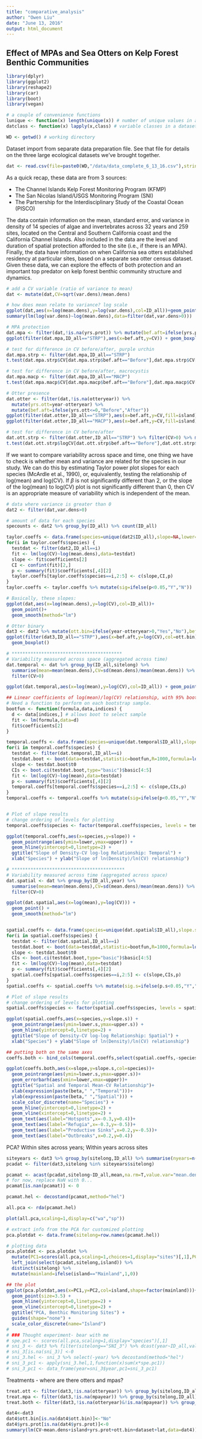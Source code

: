 ```yaml
---
title: "comparative_analysis"
author: "Owen Liu"
date: "June 13, 2016"
output: html_document
---
```


## Effect of MPAs and Sea Otters on Kelp Forest Benthic Communities

```r
library(dplyr)
library(ggplot2)
library(reshape2)
library(car)
library(boot)
library(vegan)

# a couple of convenience functions
lunique <- function(x) length(unique(x)) # number of unique values in a variable
datclass <- function(x) lapply(x,class) # variable classes in a dataset

WD <- getwd() # working directory
```

Dataset import from separate data preparation file.  See that file for details on the three large ecological datasets we've brought together.

```r
dat <- read.csv(file=paste0(WD,"/data/data_complete_6_13_16.csv"),stringsAsFactors = F)

```

As a quick recap, these data are from 3 sources:

* The Channel Islands Kelp Forest Monitoring Program (KFMP)
* The San Nicolas Island/USGS Monitoring Program (SNI)
* The Partnership for the Interdisciplinary Study of the Coastal Ocean (PISCO)

The data contain information on the mean, standard error, and variance in density of 14 species of algae and invertebrates across 32 years and 259 sites, located on the Central and Southern California coast and the California Channel Islands.  Also included in the data are the level and duration of spatial protection afforded to the site (i.e., if there is an MPA).  Finally, the data have information on when California sea otters established residency at particular sites, based on a separate sea otter census dataset.  Given these data, we can explore the effects of both protection and an important top predator on kelp forest benthic community structure and dynamics.

```r

# add a CV variable (ratio of variance to mean)
dat <- mutate(dat,CV=sqrt(var.dens)/mean.dens)

# how does mean relate to variance? log scale
ggplot(dat,aes(x=log(mean.dens),y=log(var.dens),col=ID_all))+geom_point()+geom_smooth(method="lm")
summary(lm(log(var.dens)~log(mean.dens),data=filter(dat,var.dens>0)))

# MPA protection
dat.mpa <- filter(dat,!is.na(yrs.prot)) %>% mutate(bef.aft=ifelse(yrs.prot<=0,"Before","After"))
ggplot(filter(dat.mpa,ID_all=="STRP"),aes(x=bef.aft,y=CV)) + geom_boxplot()

# test for difference in CV before/after, purple urchin
dat.mpa.strp <- filter(dat.mpa,ID_all=="STRP")
t.test(dat.mpa.strp$CV[dat.mpa.strp$bef.aft=="Before"],dat.mpa.strp$CV[dat.mpa.strp$bef.aft=="After"])

# test for difference in CV before/after, macrocystis
dat.mpa.macp <- filter(dat.mpa,ID_all=="MACP")
t.test(dat.mpa.macp$CV[dat.mpa.macp$bef.aft=="Before"],dat.mpa.macp$CV[dat.mpa.macp$bef.aft=="After"])

# Otter presence
dat.otter <- filter(dat,!is.na(otteryear)) %>% 
  mutate(yrs.ott=year-otteryear) %>%
  mutate(bef.aft=ifelse(yrs.ott<=0,"Before","After"))
ggplot(filter(dat.otter,ID_all=="STRP"),aes(x=bef.aft,y=CV,fill=island)) + geom_boxplot()
ggplot(filter(dat.otter,ID_all=="MACP"),aes(x=bef.aft,y=CV,fill=island)) + geom_boxplot()

# test for difference in CV before/after
dat.ott.strp <- filter(dat.otter,ID_all=="STRP") %>% filter(CV>0) %>% mutate(logCV=log(CV))
t.test(dat.ott.strp$logCV[dat.ott.strp$bef.aft=="Before"],dat.ott.strp$logCV[dat.ott.strp$bef.aft=="After"])
```

If we want to compare variability across space and time, one thing we have to check is whether mean and variance are related for the species in our study.  We can do this by estimating Taylor power plot slopes for each species (McArdle et al., 1990), or, equivalently, testing the relationship of log(mean) and log(CV).  If $\beta$ is not significantly different than 2, or the slope of the log(mean) to log(CV) plot is not significantly different than 0, then CV is an appropriate measure of variability which is independent of the mean.

```r
# data where variance is greater than 0
dat2 <- filter(dat,var.dens>0)

# amount of data for each species
specounts <- dat2 %>% group_by(ID_all) %>% count(ID_all)

taylor.coeffs <- data.frame(species=unique(dat2$ID_all),slope=NA,lower=NA,upper=NA,p=NA)
for(i in taylor.coeffs$species) {
  testdat <- filter(dat2,ID_all==i)
  fit <- lm(log(CV)~log(mean.dens),data=testdat)
  slope <- fit$coefficients[2]
  CI <- confint(fit)[2,]
  p <- summary(fit)$coefficients[,4][2]
  taylor.coeffs[taylor.coeffs$species==i,2:5] <- c(slope,CI,p)
}
taylor.coeffs <- taylor.coeffs %>% mutate(sig=ifelse(p<0.05,"Y","N"))

# Basically, these slopes:
ggplot(dat,aes(x=log(mean.dens),y=log(CV),col=ID_all))+
  geom_point()+
  geom_smooth(method="lm")

# Otter binary
dat3 <- dat2 %>% mutate(ott.bin=ifelse(year-otteryear>0,"Yes","No"),bef.aft=ifelse(yrs.prot<=0,"Before","After"))
ggplot(filter(dat3,ID_all=="STRP"),aes(x=bef.aft,y=log(CV),col=ott.bin))+
  geom_boxplot()

# *****************************************
# Variability measured across space (aggregated across time)
dat.temporal <- dat %>% group_by(ID_all,sitelong) %>% 
  summarise(mean=mean(mean.dens),CV=sd(mean.dens)/mean(mean.dens)) %>%
  filter(CV>0)

ggplot(dat.temporal,aes(x=log(mean),y=log(CV),col=ID_all)) + geom_point() + geom_smooth(method="lm")

## Linear coefficients of log(mean)/log(CV) relationship, with 95% bootstrapped CIs and p-value
# Need a function to perform on each bootstrap sample.
bootfun <- function(formula,data,indices) {
  d <- data[indices,] # allows boot to select sample
  fit <- lm(formula,data=d)
  fit$coefficients[2]
}

temporal.coeffs <- data.frame(species=unique(dat.temporal$ID_all),slope=NA,lower=NA,upper=NA,p=NA)
for(i in temporal.coeffs$species) {
  testdat <- filter(dat.temporal,ID_all==i)
  testdat.boot <- boot(data=testdat,statistic=bootfun,R=1000,formula=log(CV)~log(mean))
  slope <- testdat.boot$t0
  CIs <- boot.ci(testdat.boot,type="basic")$basic[4:5]
  fit <- lm(log(CV)~log(mean),data=testdat)
  p <- summary(fit)$coefficients[,4][2]
  temporal.coeffs[temporal.coeffs$species==i,2:5] <- c(slope,CIs,p)
}
temporal.coeffs <- temporal.coeffs %>% mutate(sig=ifelse(p<0.05,"Y","N"))


# Plot of slope results
# change ordering of levels for plotting
temporal.coeffs$species <- factor(temporal.coeffs$species, levels = temporal.coeffs$species[order(desc(temporal.coeffs$slope))])

ggplot(temporal.coeffs,aes(x=species,y=slope)) +
  geom_pointrange(aes(ymin=lower,ymax=upper)) +
  geom_hline(yintercept=0,linetype=2) +
  ggtitle("Slope of Density-CV log-log Relationship: Temporal") +
  xlab("Species") + ylab("Slope of ln(Density)/ln(CV) relationship")

# ******************************************
# Variability measured across time (aggregated across space)
dat.spatial <- dat %>% group_by(ID_all,year) %>%
  summarise(mean=mean(mean.dens),CV=sd(mean.dens)/mean(mean.dens)) %>%
  filter(CV>0)

ggplot(dat.spatial,aes(x=log(mean),y=log(CV))) + 
  geom_point() + 
  geom_smooth(method="lm")


spatial.coeffs <- data.frame(species=unique(dat.spatial$ID_all),slope.s=NA,lower.s=NA,upper.s=NA,p.s=NA)
for(i in spatial.coeffs$species) {
  testdat <- filter(dat.spatial,ID_all==i)
  testdat.boot <- boot(data=testdat,statistic=bootfun,R=1000,formula=log(CV)~log(mean))
  slope <- testdat.boot$t0
  CIs <- boot.ci(testdat.boot,type="basic")$basic[4:5]
  fit <- lm(log(CV)~log(mean),data=testdat)
  p <- summary(fit)$coefficients[,4][2]
  spatial.coeffs[spatial.coeffs$species==i,2:5] <- c(slope,CIs,p)
}
spatial.coeffs <- spatial.coeffs %>% mutate(sig.s=ifelse(p.s<0.05,"Y","N"))

# Plot of slope results
# change ordering of levels for plotting
spatial.coeffs$species <- factor(spatial.coeffs$species, levels = spatial.coeffs$species[order(desc(spatial.coeffs$slope))])

ggplot(spatial.coeffs,aes(x=species,y=slope.s)) +
  geom_pointrange(aes(ymin=lower.s,ymax=upper.s)) +
  geom_hline(yintercept=0,linetype=2) +
  ggtitle("Slope of Density-CV log-log Relationship: Spatial") +
  xlab("Species") + ylab("Slope of ln(Density)/ln(CV) relationship")

## putting both on the same axes
coeffs.both <- bind_cols(temporal.coeffs,select(spatial.coeffs,-species))

ggplot(coeffs.both,aes(x=slope,y=slope.s,col=species))+
  geom_pointrange(aes(ymin=lower.s,ymax=upper.s))+
  geom_errorbarh(aes(xmin=lower,xmax=upper))+
  ggtitle("Spatial and Temporal Mean-CV Relationship")+
  xlab(expression(paste(beta," ","Temporal")))+
  ylab(expression(paste(beta," ","Spatial"))) +
  scale_color_discrete(name="Species") +
  geom_hline(yintercept=0,linetype=2) +
  geom_vline(xintercept=0,linetype=2) +
  geom_text(aes(label="Hotspots",x=-0.3,y=0.4))+
  geom_text(aes(label="Refugia",x=-0.3,y=-0.5))+
  geom_text(aes(label="Productive Sinks",x=0.2,y=-0.5))+
  geom_text(aes(label="Outbreaks",x=0.2,y=0.4))
```

PCA? Within sites across years; Within years across sites

```r
siteyears <- dat3 %>% group_by(sitelong,ID_all) %>% summarise(nyears=n()) %>% filter(nyears>5)
pcadat <- filter(dat3,sitelong %in% siteyears$sitelong)

pcamat <- acast(pcadat,sitelong~ID_all,mean,na.rm=T,value.var="mean.dens")
# for now, replace NaN with 0...
pcamat[is.nan(pcamat)] <- 0

pcamat.hel <- decostand(pcamat,method="hel")

all.pca <- rda(pcamat.hel)

plot(all.pca,scaling=1,display=c("wa","sp"))

# extract info from the PCA for customized plotting
pca.plotdat <- data.frame(sitelong=row.names(pcamat.hel))

# plotting data
pca.plotdat <- pca.plotdat %>% 
  mutate(PC1=scores(all.pca,scaling=1,choices=1,display="sites")[,1],PC2=scores(all.pca,scaling=1,choices=2,display="sites")[,1]) %>%
  left_join(select(pcadat,sitelong,island)) %>%
  distinct(sitelong) %>%
  mutate(mainland=ifelse(island=="Mainland",1,0))

## the plot
ggplot(pca.plotdat,aes(x=PC1,y=PC2,col=island,shape=factor(mainland)))+
  geom_point(size=3.5) + 
  geom_hline(yintercept=0,linetype=2) +
  geom_vline(xintercept=0,linetype=2) +
  ggtitle("PCA, Benthic Monitoring Sites") +
  guides(shape="none") +
  scale_color_discrete(name="Island")
# 
# ### Thought experiment- bear with me
# spe.pc1 <- scores(all.pca,scaling=1,display="species")[,1]
# sni_3 <- dat3 %>% filter(sitelong=="SNI_3") %>% dcast(year~ID_all,value.var="mean.dens")
# sni_3[is.na(sni_3)] <-0
# sni_3.hel <- sni_3 %>% select(-year) %>% decostand(method="hel")
# sni_3_pc1 <- apply(sni_3.hel,1,function(x)sum(x*spe.pc1))
# sni_3_pc1 <- data_frame(year=sni_3$year,pc1=sni_3_pc1)

```

Treatments - where are there otters and mpas?

```r
treat.ott <- filter(dat3,!is.na(otteryear)) %>% group_by(sitelong,ID_all) %>% summarise(n())
treat.mpa <- filter(dat3,!is.na(mpayear)) %>% group_by(sitelong,ID_all) %>% summarise(n())
treat.both <- filter(dat3,!is.na(otteryear)&!is.na(mpayear)) %>% group_by(sitelong,ID_all) %>% summarise(n())

dat4<-dat3
dat4$ott.bin[is.na(dat4$ott.bin)]<-"No"
dat4$yrs.prot[is.na(dat4$yrs.prot)]<-0
summary(lm(CV~mean.dens+island+yrs.prot+ott.bin+dataset+lat,data=dat4))
```